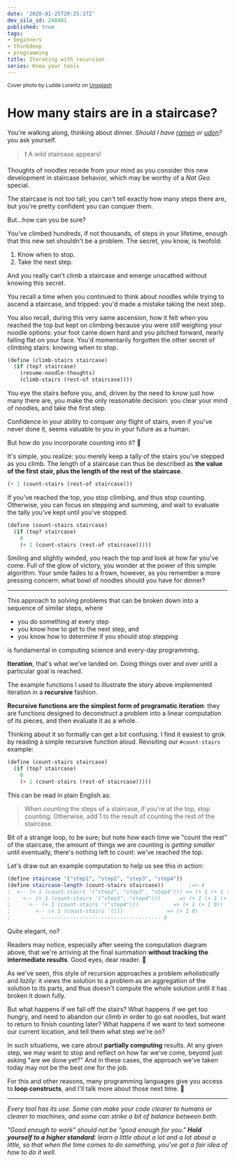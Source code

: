 ```yaml
---
date: '2020-01-25T20:25:37Z'
dev_silo_id: 248481
published: true
tags:
- beginners
- thinkdeep
- programming
title: Iterating with recursion
series: Know your tools
---
```


<small>Cover photo by Ludde Lorentz on [Unsplash](https://unsplash.com/photos/YfCVCPMNd38)</small>


# How many stairs are in a staircase?

You're walking along, thinking about dinner. _Should I have [ramen](https://www.instagram.com/tsurumendavis/) or [udon](https://www.instagram.com/yumegaarukara/)?_ you ask yourself.

>:exclamation: A wild staircase appears!

Thoughts of noodles recede from your mind as you consider this new development in staircase behavior, which may be worthy of a _Nat Geo_ special.

The staircase is not too tall; you can't tell exactly how many steps there are, but you're pretty confident you can conquer them.

But...how can you be sure?

You've climbed hundreds, if not thousands, of steps in your lifetime, enough that this new set shouldn't be a problem. The secret, you know, is twofold:

1. Know when to stop.
2. Take the next step.

And you really can't climb a staircase and emerge unscathed without knowing this secret.

You recall a time when you continued to think about noodles while trying to ascend a staircase, and tripped: you'd made a mistake taking the next step.

You also recall, during this very same ascension, how it felt when you reached the top but kept on climbing because you were _still_ weighing your noodle options: your foot came down hard and you pitched forward, nearly falling flat on your face. You'd momentarily forgotten the other secret of climbing stairs: knowing when to stop.

```scheme
(define (climb-stairs staircase)
  (if (top? staircase)
    (resume-noodle-thoughts)
    (climb-stairs (rest-of staircase))))
```

You eye the stairs before you, and, driven by the need to know just how many there are, you make the only reasonable decision: you clear your mind of noodles, and take the first step.

Confidence in your ability to conquer _any_ flight of stairs, even if you've never done it, seems valuable to you in your future as a human.

But how do you incorporate counting into it? :thinking:

It's simple, you realize: you merely keep a tally of the stairs you've stepped as you climb. The length of a staircase can thus be described as **the value of the first stair, plus the length of the rest of the staircase**.

```scheme
(+ 1 (count-stairs (rest-of staircase)))
```

If you've reached the top, you stop climbing, and thus stop counting. Otherwise, you can focus on stepping and summing, and wait to evaluate the tally you've kept until you've stopped.

```scheme
(define (count-stairs staircase)
  (if (top? staircase)
    0
    (+ 1 (count-stairs (rest-of staircase)))))
```

Smiling and slightly winded, you reach the top and look at how far you've come. Full of the glow of victory, you wonder at the power of this simple algorithm. Your smile fades to a frown, however, as you remember a more pressing concern: what bowl of noodles should you have for dinner?

----

This approach to solving problems that can be broken down into a sequence of similar steps, where

- you do something at every step
- you know how to get to the next step, and
- you know how to determine if you should stop stepping

is fundamental in computing science and every-day programming.

**Iteration**, that's what we've landed on. Doing things over and over until a particular goal is reached.

The example functions I used to illustrate the story above implemented iteration in a **recursive** fashion.

**Recursive functions are the simplest form of programatic iteration**: they are functions designed to deconstruct a problem into a linear computation of its pieces, and then evaluate it as a whole.

Thinking about it so formally can get a bit confusing. I find it easiest to grok by reading a simple recursive function aloud. Revisiting our `#count-stairs` example:

```scheme
(define (count-stairs staircase)
  (if (top? staircase)
    0
    (+ 1 (count-stairs (rest-of staircase)))))
```

This can be read in plain English as:

>When counting the steps of a staircase, if you're at the top, stop counting.
>Otherwise, add 1 to the result of counting the rest of the staircase.

Bit of a strange loop, to be sure; but note how each time we "count the rest" of the staircase, the amount of things we are counting is _getting smaller_ until eventually, there's nothing left to count: we've reached the top.

Let's draw out an example computation to help us see this in action:

```scheme
(define staircase '("step1", "step2", "step3", "step4"))
(define staircase-length (count-stairs staircase))        ;=> 4
;  <-- (+ 1 (count-stairs '("step2", "step3", "step4"))) => (+ 1 (+ 1 (+ 1 (+ 1 0))))
;    <-- (+ 1 (count-stairs '("step3", "step4")))      => (+ 1 (+ 1 (+ 1 0)))
;      <-- (+ 1 (count-stairs '("step4")))           => (+ 1 (+ 1 0))
;        <-- (+ 1 (count-stairs '()))              => (+ 1 0)
;          -------------------------------------- 0
```

Quite elegant, no?

Readers may notice, especially after seeing the computation diagram above, that we're arriving at the final summation **without tracking the intermediate results**. Good eyes, dear reader. :clap:

As we've seen, this style of recursion approaches a problem _wholistically_ and _lazily_: it views the solution to a problem as an aggregation of the solution to its parts, and thus doesn't compute the whole solution until it has broken it down fully.

But what happens if we fall off the stairs? What happens if we get too hungry, and need to abandon our climb in order to go eat noodles, but want to return to finish counting later? What happens if we want to text someone our current location, and tell them what step we're on?

In such situations, we care about **partially computing** results. At any given step, we may want to stop and reflect on how far we've come, beyond just asking "are we done yet?" And in these cases, the approach we've taken today may not be the best one for the job.

For this and other reasons, many programming languages give you access to **loop constructs**, and I'll talk more about those next time. :wave:

---

_Every tool has its use. Some can make your code clearer to humans or clearer to machines, and some can strike a bit of balance between both._

_"Good enough to work" should not be "good enough for you." **Hold yourself to a higher standard**: learn a little about a lot and a lot about a little, so that when the time comes to do something, you've got a fair idea of how to do it well._
